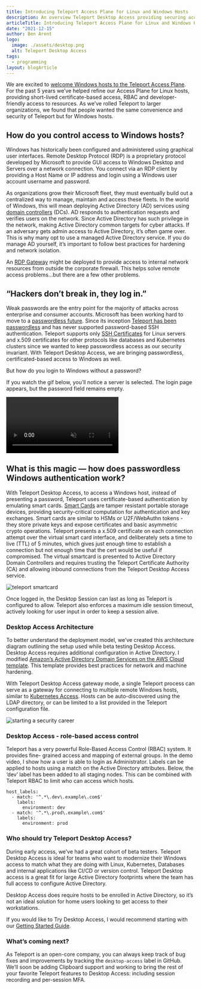 ```yaml
---
title: Introducing Teleport Access Plane for Linux and Windows Hosts
description: An overview Teleport Desktop Access providing securing access to Windows Fleets.
articleTitle: Introducing Teleport Access Plane for Linux and Windows Hosts
date: "2021-12-15"
author: Ben Arent
logo:
  image: ./assets/desktop.png
  alt: Teleport Desktop Access
tags:
  - programming
layout: blogArticle
---
```


We are excited to [welcome Windows hosts to the Teleport Access Plane](/blog/rdp-access-for-windows-browser/). For the past 5 years we’ve helped refine our Access Plane for Linux hosts, providing short-lived certificate-based access, RBAC and developer-friendly access to resources. As we’ve rolled Teleport to larger organizations, we found that people wanted the same convenience and security of Teleport but for Windows hosts.

## How do you control access to Windows hosts?

Windows has historically been configured and administered using graphical user interfaces. Remote Desktop Protocol (RDP) is a proprietary protocol developed by Microsoft to provide GUI access to Windows Desktop and Servers over a network connection. You connect via an RDP client by providing a Host Name or IP address and login using a Windows user account username and password.

As organizations grow their Microsoft fleet, they must eventually build out a centralized way to manage, maintain and access these fleets. In the world of Windows, this will mean deploying Active Directory (AD) services using [domain controllers](https://social.technet.microsoft.com/wiki/contents/articles/52587.active-directory-design-considerations-and-best-practices.aspx#Domain_Controller_Deployment_and_Management) (DCs). AD responds to authentication requests and verifies users on the network. Since Active Directory has such privilege in the network, making Active Directory common targets for cyber attacks. If an adversary gets admin access to Active Directory, it’s often game over. This is why many opt to use a managed Active Directory service. If you do manage AD yourself, it’s important to follow best practices for hardening and network isolation.

An [RDP Gateway](https://docs.microsoft.com/en-us/windows-server/remote/remote-desktop-services/rds-plan-access-from-anywhere) might be deployed to provide access to internal network resources from outside the corporate firewall. This helps solve remote access problems…but there are a few other problems.

## “Hackers don’t break in, they log in.”

Weak passwords are the entry point for the majority of attacks across enterprise and consumer accounts. Microsoft has been working hard to move to a [passwordless future](https://techcommunity.microsoft.com/t5/azure-active-directory-identity/introducing-password-removal-for-microsoft-accounts/ba-p/2747280). Since its inception [Teleport has been passwordless](/blog/no-passwords/) and has never supported password-based SSH authentication. Teleport supports only [SSH Certificates](/blog/ssh-certificates/) for Linux servers and x.509 certificates for other protocols like databases and Kubernetes clusters since we wanted to keep passwordless access as our security invariant. With Teleport Desktop Access, we are bringing passwordless, certificated-based access to Windows as well.

But how do you login to Windows without a password?

If you watch the gif below, you’ll notice a server is selected. The login page appears, but the password field remains empty.

<video autoPlay loop muted playsinline>
  <source src="./assets/teleport-desktop-access.mp4" type="video/mp4" />
  <source src="./assets/teleport-desktop-access.webm" type="video/webm" />
  Your browser does not support the video tag.
</video>

## What is this magic — how does passwordless Windows authentication work?

With Teleport Desktop Access, to access a Windows host, instead of presenting a password, Teleport uses certificate-based authentication by emulating smart cards. [Smart Cards](https://docs.microsoft.com/en-us/windows/security/identity-protection/smart-cards/smart-card-windows-smart-card-technical-reference) are tamper resistant portable storage devices, providing security-critical computation for authentication and key exchanges. Smart cards are similar to HSMs or U2F/WebAuthn tokens - they store private keys and expose certificates and basic asymmetric crypto operations. Teleport presents a x.509 certificate on each connection attempt over the virtual smart card interface, and deliberately sets a time to live (TTL) of 5 minutes, which gives just enough time to establish a connection but not enough time that the cert would be useful if compromised. The virtual smartcard is presented to Active Directory Domain Controllers and requires trusting the Teleport Certificate Authority (CA) and allowing inbound connections from the Teleport Desktop Access service.

![teleport smartcard](./assets/teleport-smart-card.png)

Once logged in, the Desktop Session can last as long as Teleport is configured to allow. Teleport also enforces a maximum idle session timeout, actively looking for user input in order to keep a session alive.

### Desktop Access Architecture

To better understand the deployment model, we’ve created this architecture diagram outlining the setup used while beta testing Desktop Access. Desktop Access requires additional configuration in Active Directory. I modified [Amazon’s Active Directory Domain Services on the AWS Cloud template](https://aws-quickstart.github.io/quickstart-microsoft-activedirectory/). This template provides best practices for network and machine hardening.

With Teleport Desktop Access gateway mode, a single Teleport process can serve as a gateway for connecting to multiple remote Windows hosts, similar to [Kubernetes Access](/kubernetes-access/). Hosts can be auto-discovered using the LDAP directory, or can be limited to a list provided in the Teleport configuration file.

![starting a security career](./assets/rdp-aws-access.png)

### Desktop Access - role-based access control

Teleport has a very powerful Role-Based Access Control (RBAC) system. It provides fine- grained access and mapping of external groups. In the demo video, I show how a user is able to login as Administrator. Labels can be applied to hosts using a match on the Active Directory attributes. Below, the ‘dev’ label has been added to all staging nodes. This can be combined with Teleport RBAC to limit who can access which hosts.

```
host_labels:
  - match: '^.*\.dev\.example\.com$'
    labels:
      environment: dev
  - match: '^.*\.prod\.example\.com$'
    labels:
      environment: prod
```

### Who should try Teleport Desktop Access?

During early access, we’ve had a great cohort of beta testers. Teleport Desktop Access is ideal for teams who want to modernize their Windows access to match what they are doing with Linux, Kubernetes, Databases and internal applications like CI/CD or version control. Teleport Desktop access is a great fit for large Active Directory footprints where the team has full access to configure Active Directory.

Desktop Access does require hosts to be enrolled in Active Directory, so it’s not an ideal solution for home users looking to get access to their workstations.

If you would like to Try Desktop Access, I would recommend starting with our [Getting Started Guide](/docs/desktop-access/introduction/).

### What’s coming next?

As Teleport is an open-core company, you can always keep track of bug fixes and improvements by tracking the `desktop-access` label in GitHub. We’ll soon be adding Clipboard support and working to bring the rest of your favorite Teleport features to Desktop Access: including session recording and per-session MFA.
